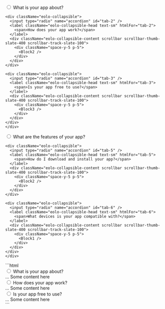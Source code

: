 
<DemoCard title="Estilos por defecto">

<div className="grid gap-x-10 gap-y-4 mt-6 xl:grid-cols-2">
	<div className="space-y-4">
    <div className="eolo-collapsible">
      <input type="radio" name="accordion" id="tab-1" />
      <label className="eolo-collapsible-head text-sm" htmlFor="tab-1">
        <span>What is your app about?</span>
      </label>
      <div className="eolo-collapsible-content scrollbar scrollbar-thumb-slate-400 scrollbar-track-slate-100">
        <div className="space-y-5 p-5">
          <Block1 />
        </div>
      </div>
    </div>
    
    <div className="eolo-collapsible">
      <input type="radio" name="accordion" id="tab-2" />
      <label className="eolo-collapsible-head text-sm" htmlFor="tab-2">
        <span>How does your app work?</span>
      </label>
      <div className="eolo-collapsible-content scrollbar scrollbar-thumb-slate-400 scrollbar-track-slate-100">
        <div className="space-y-5 p-5">
          <Block2 />
        </div>
      </div>
    </div>
    
    <div className="eolo-collapsible">
      <input type="radio" name="accordion" id="tab-3" />
      <label className="eolo-collapsible-head text-sm" htmlFor="tab-3">
        <span>Is your app free to use?</span>
      </label>
      <div className="eolo-collapsible-content scrollbar scrollbar-thumb-slate-400 scrollbar-track-slate-100">
        <div className="space-y-5 p-5">
          <Block3 />
        </div>
      </div>
    </div>
	</div>


  <div className="space-y-4">
    <div className="eolo-collapsible">
      <input type="radio" name="accordion" id="tab-4" />
      <label className="eolo-collapsible-head text-sm" htmlFor="tab-4">
        <span>What are the features of your app?</span>
      </label>
      <div className="eolo-collapsible-content scrollbar scrollbar-thumb-slate-400 scrollbar-track-slate-100">
        <div className="space-y-5 p-5">
          <Block3 />
        </div>
      </div>
    </div>
    
    <div className="eolo-collapsible">
      <input type="radio" name="accordion" id="tab-5" />
      <label className="eolo-collapsible-head text-sm" htmlFor="tab-5">
        <span>How do I download and install your app?</span>
      </label>
      <div className="eolo-collapsible-content scrollbar scrollbar-thumb-slate-400 scrollbar-track-slate-100">
        <div className="space-y-5 p-5">
          <Block2 />
        </div>
      </div>
    </div>
    
    <div className="eolo-collapsible">
      <input type="radio" name="accordion" id="tab-6" />
      <label className="eolo-collapsible-head text-sm" htmlFor="tab-6">
        <span>What devices is your app compatible with?</span>
      </label>
      <div className="eolo-collapsible-content scrollbar scrollbar-thumb-slate-400 scrollbar-track-slate-100">
        <div className="space-y-5 p-5">
          <Block1 />
        </div>
      </div>
    </div>
	</div>
</div>

<DemoCardCode>
```html
<div class="space-y-4">
  <div class="eolo-collapsible">
    <input type="radio" name="collapsible" id="tab1">
    <label class="eolo-collapsible-head text-sm" for="tab1">
      <span>What is your app about?</span>
    </label>
    <div class="eolo-collapsible-content scrollbar scrollbar-thumb-slate-400 scrollbar-track-slate-100">
      ... Some content here
    </div>
  </div>
  
  <div class="eolo-collapsible">
    <input type="radio" name="collapsible" id="tab1">
    <label class="eolo-collapsible-head text-sm" for="tab1">
      <span>How does your app work?</span>
    </label>
    <div class="eolo-collapsible-content scrollbar scrollbar-thumb-slate-400 scrollbar-track-slate-100">
      ... Some content here
    </div>
  </div>
  
  <div class="eolo-collapsible">
    <input type="radio" name="collapsible" id="tab1">
    <label class="eolo-collapsible-head text-sm" for="tab1">
      <span>Is your app free to use?</span>
    </label>
    <div class="eolo-collapsible-content scrollbar scrollbar-thumb-slate-400 scrollbar-track-slate-100">
      ... Some content here
    </div>
  </div>
</div>
```
</DemoCardCode>

</DemoCard>